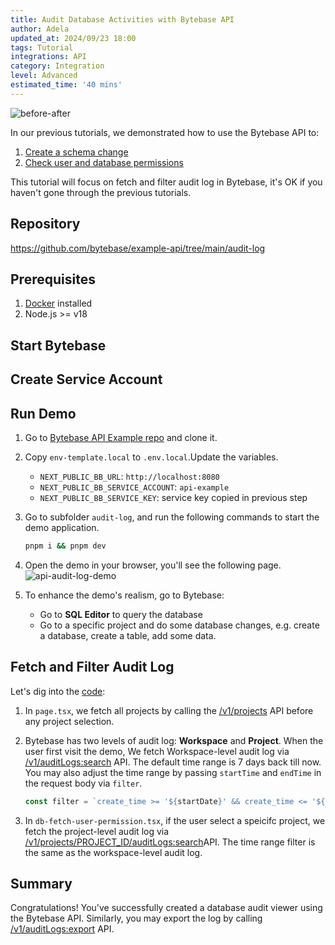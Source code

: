 ```yaml
---
title: Audit Database Activities with Bytebase API
author: Adela
updated_at: 2024/09/23 18:00
tags: Tutorial
integrations: API
category: Integration
level: Advanced
estimated_time: '40 mins'
---
```



<ApiPreface />

![before-after](/content/docs/tutorials/api-audit-log/api-audit-log-graph.webp)

In our previous tutorials, we demonstrated how to use the Bytebase API to:

1. [Create a schema change](/tutorials/api-issue)
1. [Check user and database permissions](/tutorials/api-user-database-permission)

This tutorial will focus on fetch and filter audit log in Bytebase, it's OK if you haven't gone through the previous tutorials.

## Repository

https://github.com/bytebase/example-api/tree/main/audit-log

## Prerequisites

1. [Docker](https://www.docker.com/) installed
1. Node.js >= v18

## Start Bytebase

<StartBytebase />

## Create Service Account

<CreateServiceAccount />

## Run Demo

1. Go to [Bytebase API Example
   repo](https://github.com/bytebase/example-api) and clone it.

1. Copy `env-template.local` to `.env.local`.Update the variables.

   - `NEXT_PUBLIC_BB_URL`: `http://localhost:8080`
   - `NEXT_PUBLIC_BB_SERVICE_ACCOUNT`: `api-example`
   - `NEXT_PUBLIC_BB_SERVICE_KEY`: service key copied in previous step

1. Go to subfolder `audit-log`, and run the following commands to start the demo application.

   ```bash
   pnpm i && pnpm dev
   ```

1. Open the demo in your browser, you'll see the following page.
   ![api-audit-log-demo](/content/docs/tutorials/api-audit-log/api-audit-log-demo.webp)

1. To enhance the demo's realism, go to Bytebase:
   - Go to **SQL Editor** to query the database
   - Go to a specific project and do some database changes, e.g. create a database, create a table, add some data.

## Fetch and Filter Audit Log

Let's dig into the [code](https://github.com/bytebase/example-api/tree/main/audit-log/src):

1. In `page.tsx`, we fetch all projects by calling the [/v1/projects](https://api.bytebase.com/#tag/projectservice/GET/v1/projects) API before any project selection.

1. Bytebase has two levels of audit log: **Workspace** and **Project**. When the user first visit the demo, We fetch Workspace-level audit log via [/v1/auditLogs:search](https://api.bytebase.com/#tag/auditlogservice/POST/v1/auditLogs:search) API. The default time range is 7 days back till now. You may also adjust the time range by passing `startTime` and `endTime` in the request body via `filter`.

   ```javascript
   const filter = `create_time >= '${startDate}' && create_time <= '${endDate}'`;
   ```

1. In `db-fetch-user-permission.tsx`, if the user select a speicifc project, we fetch the project-level audit log via [/v1/projects/PROJECT_ID/auditLogs:search​](https://api.bytebase.com/#tag/auditlogservice/POST/v1/projects/{project}/auditLogs:search) API. The time range filter is the same as the workspace-level audit log.

## Summary

Congratulations! You've successfully created a database audit viewer using the Bytebase API. Similarly, you may export the log by calling [/v1/auditLogs:export](https://api.bytebase.com/#tag/auditlogservice/POST/v1/auditLogs:export) API.
